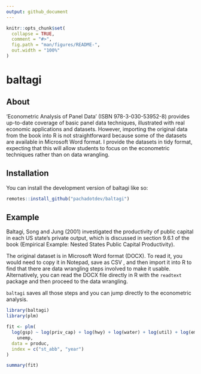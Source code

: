 ```yaml
---
output: github_document
---
```


<!-- README.md is generated from README.Rmd. Please edit that file -->

```r
knitr::opts_chunk$set(
  collapse = TRUE,
  comment = "#>",
  fig.path = "man/figures/README-",
  out.width = "100%"
)
```

# baltagi

<!-- badges: start -->
<!-- badges: end -->

## About

'Econometric Analysis of Panel Data' (ISBN 978-3-030-53952-8)
provides up-to-date coverage of basic panel data techniques, illustrated
with real economic applications and datasets. However, importing the
original data from the book into R is not straightforward because
some of the datasets are available in Microsoft Word format. I provide the
datasets in tidy format, expecting that this will allow students to focus on
the econometric techniques rather than on data wrangling.

## Installation

You can install the development version of baltagi like so:

``` r
remotes::install_github("pachadotdev/baltagi")
```

## Example

Baltagi, Song and Jung (2001) investigated the productivity of public capital in
each US state's private output, which is discussed in section 9.6.1 of the book
(Empirical Example: Nested States Public Capital Productivity).

The original dataset is in Microsoft Word format (DOCX). To read it, you would
need to copy it in Notepad, save as CSV , and then import it into R to find that
there are data wrangling steps involved to make it usable. Alternatively, you
can read the DOCX file directly in R with the `readtext` package and then
proceed to the data wrangling.

`baltagi` saves all those steps and you can jump directly to the econometric
analysis.

```r
library(baltagi)
library(plm)

fit <- plm(
  log(gsp) ~ log(priv_cap) + log(hwy) + log(water) + log(util) + log(emp) +
    unemp,
  data = produc,
  index = c("st_abb", "year")
)

summary(fit)
```
